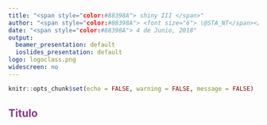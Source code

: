 ```yaml
---
title: "<span style="color:#88398A"> shiny III </span>"
author: "<span style="color:#88398A"> <font size="6"> \@STA_NT</span></font>"
date: "<span style="color:#88398A"> 4 de Junio, 2018"
output:
  beamer_presentation: default
  ioslides_presentation: default
logo: logoclass.png
widescreen: no
---
```


 <style>
 .title-slide {
     background-image: url(logo.png);
     background-repeat: no-repeat;
     padding:40px;
     background-position: 90% 80%;
     background-size: 200px 200px;
   }
   </style>
```r
knitr::opts_chunk$set(echo = FALSE, warning = FALSE, message = FALSE)
```

## <span style="color:#88398A">Titulo</span>
